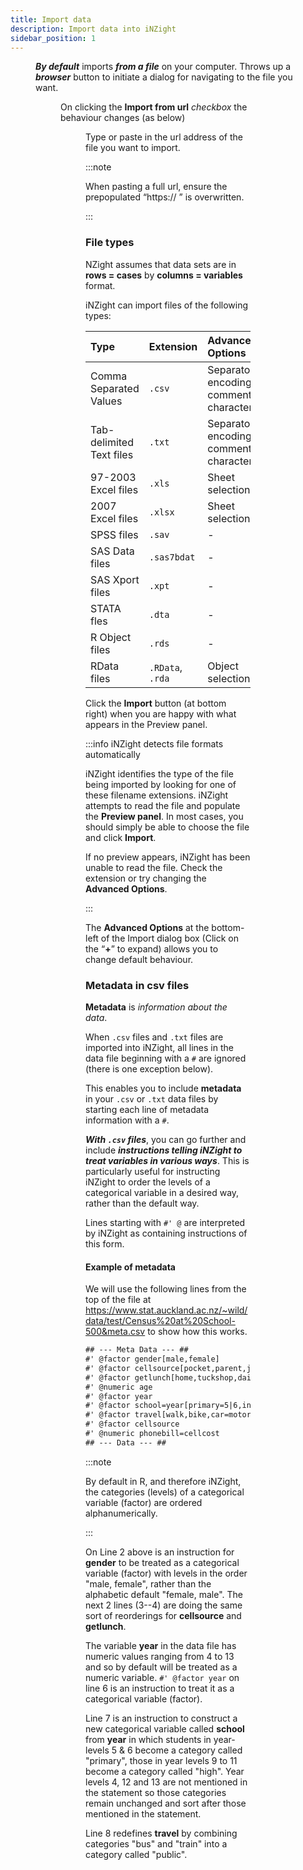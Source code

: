 ```yaml
---
title: Import data
description: Import data into iNZight
sidebar_position: 1
---
```



<Figure src={importDialog} caption="Import dialog" width="400" />

**_By default_** imports **_from a file_** on your computer. Throws up a **_browser_** button to initiate a dialog for navigating to the file you want.


<Figure src={importFile} caption="Import file browse button" width="300" />

On clicking the **Import from url** _checkbox_ the behaviour changes (as below)


<Figure src={importUrl} caption="Import from URL" width="300" />

Type or paste in the url address of the file you want to import.

:::note

When pasting a full url, ensure the prepopulated “https:// ” is overwritten.

:::

### File types

NZight assumes that data sets are in **rows = cases** by **columns = variables** format.

iNZight can import files of the following types:

| Type                     | Extension        | Advanced Options                       |
| :----------------------- | :--------------- | :------------------------------------- |
| Comma Separated Values   | `.csv`           | Separator, encoding, comment character |
| Tab-delimited Text files | `.txt`           | Separator, encoding, comment character |
| 97-2003 Excel files      | `.xls`           | Sheet selection                        |
| 2007 Excel files         | `.xlsx`          | Sheet selection                        |
| SPSS files               | `.sav`           | -                                      |
| SAS Data files           | `.sas7bdat`      | -                                      |
| SAS Xport files          | `.xpt`           | -                                      |
| STATA fles               | `.dta`           | -                                      |
| R Object files           | `.rds`           | -                                      |
| RData files              | `.RData`, `.rda` | Object selection                       |

Click the **Import** button (at bottom right) when you are happy with what appears in the Preview panel.

:::info iNZight detects file formats automatically

iNZight identifies the type of the file being imported by looking for one of these filename extensions. iNZight attempts to read the file and populate the **Preview panel**. In most cases, you should simply be able to choose the file and click **Import**.

If no preview appears, iNZight has been unable to read the file. Check the extension or try changing the **Advanced Options**.

:::

The **Advanced Options** at the bottom-left of the Import dialog box (Click on the “**+**” to expand) allows you to change default behaviour.

### Metadata in csv files

**Metadata** is _information about the data_.

When `.csv` files and `.txt` files are imported into iNZight, all lines in the data file beginning with a `#` are ignored (there is one exception below).

This enables you to include **metadata** in your `.csv` or `.txt` data files by starting each line of metadata information with a `#`.

**_With `.csv` files_**, you can go further and include **_instructions telling iNZight to treat variables in various ways_**. This is particularly useful for instructing iNZight to order the levels of a categorical variable in a desired way, rather than the default way.

Lines starting with `#' @` are interpreted by iNZight as containing instructions of this form.

#### Example of metadata

We will use the following lines from the top of the file at https://www.stat.auckland.ac.nz/~wild/data/test/Census%20at%20School-500&meta.csv
to show how this works.

```txt showLineNumbers
## --- Meta Data --- ##
#' @factor gender[male,female]
#' @factor cellsource[pocket,parent,job,other]
#' @factor getlunch[home,tuckshop,dairy,school,friend,none]
#' @numeric age
#' @factor year
#' @factor school=year[primary=5|6,intermediate=7|8,high=9|10|11]
#' @factor travel[walk,bike,car=motor,public=bus|train,other]
#' @factor cellsource
#' @numeric phonebill=cellcost
## --- Data --- ##
```

:::note

By default in R, and therefore iNZight, the categories (levels) of a categorical variable (factor) are ordered alphanumerically.

:::

On Line 2 above is an instruction for **gender** to be treated as a categorical variable (factor) with levels in the order "male, female", rather than the alphabetic default "female, male". The next 2 lines (3--4) are doing the same sort of reorderings for **cellsource** and **getlunch**.

The variable **year** in the data file has numeric values ranging from 4 to 13 and so by default will be treated as a numeric variable. `#' @factor year` on line 6 is an instruction to treat it as a categorical variable (factor).

Line 7 is an instruction to construct a new categorical variable called **school** from **year** in which students in year-levels 5 & 6 become a category called "primary", those in year levels 9 to 11 become a category called "high". Year levels 4, 12 and 13 are not mentioned in the statement so those categories remain unchanged and sort after those mentioned in the statement.

Line 8 redefines **travel** by combining categories "bus" and "train" into a category called "public".
